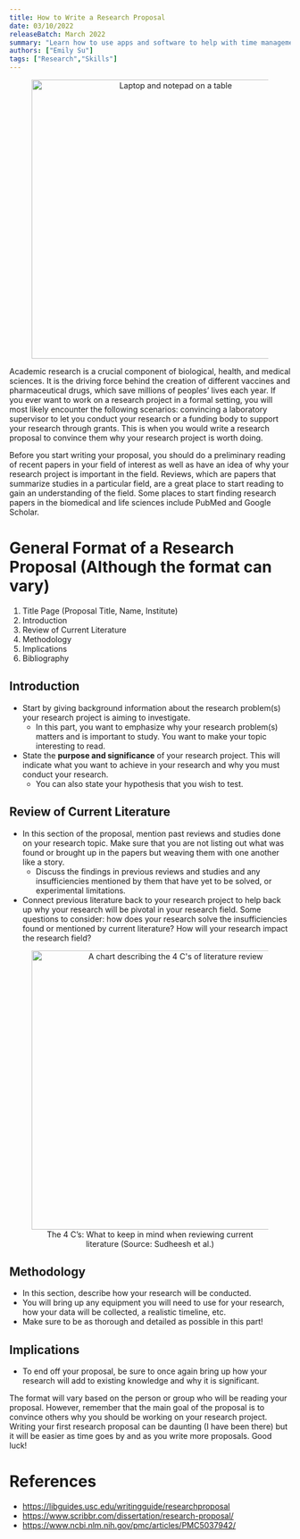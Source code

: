 ```yaml
---
title: How to Write a Research Proposal
date: 03/10/2022
releaseBatch: March 2022
summary: "Learn how to use apps and software to help with time management!"
authors: ["Emily Su"]
tags: ["Research","Skills"]
---
```


<div>
	<div align="center">
		<figure>
			<img src="/blog/march-2022/coffee-writing-table.png" alt="Laptop and notepad on a table" width="500"/>
		</figure>
	</div>
	<p>
		Academic research is a crucial component of biological, health, and medical sciences.
		It is the driving force behind the creation of different vaccines and pharmaceutical drugs, which save millions of peoples’ lives each year.
		If you ever want to work on a research project in a formal setting, you will most likely encounter the following scenarios: convincing a laboratory supervisor to let you conduct your research or a funding body to support your research through grants.
		This is when you would write a research proposal to convince them why your research project is worth doing.
	</p>
	<p>
		Before you start writing your proposal, you should do a preliminary reading of recent papers in your field of interest as well as have an idea of why your research project is important in the field.
		Reviews, which are papers that summarize studies in a particular field, are a great place to start reading to gain an understanding of the field.
		Some places to start finding research papers in the biomedical and life sciences include PubMed and Google Scholar.
	</p>
	<h1>
		General Format of a Research Proposal (Although the format can vary)
	</h1>
	<ol>
		<li>Title Page (Proposal Title, Name, Institute)</li>
		<li>Introduction</li>
		<li>Review of Current Literature</li>
		<li>Methodology</li>
		<li>Implications</li>
		<li>Bibliography</li>
	</ol>
	<h2>Introduction</h2>
		<ul>
			<li>
				Start by giving background information about the research problem(s) your research project is aiming to investigate.
				<ul>
					<li>
						In this part, you want to emphasize why your research problem(s) matters and is important to study.
						You want to make your topic interesting to read.
					</li>
				</ul>
			</li>
			<li>
				State the <b>purpose and significance</b> of your research project.
				This will indicate what you want to achieve in your research and why you must conduct your research.
				<ul>
					<li>You can also state your hypothesis that you wish to test.</li>
				</ul>
			</li>
		</ul>
	<h2>Review of Current Literature</h2>
		<ul>
			<li>
				In this section of the proposal, mention past reviews and studies done on your research topic.
				Make sure that you are not listing out what was found or brought up in the papers but weaving them with one another like a story.
				<ul>
					<li>Discuss the findings in previous reviews and studies and any insufficiencies mentioned by them that have yet to be solved, or experimental limitations.</li>
				</ul>
			</li>
			<li>Connect previous literature back to your research project to help back up why your research will be pivotal in your research field.
			Some questions to consider: how does your research solve the insufficiencies found or mentioned by current literature?
			How will your research impact the research field? </li>
		</ul>
		<div align="center">
			<figure>
					<img src="/blog/march-2022/research-4c-chart.png" alt="A chart describing the 4 C's of literature review" width="500"/>
					<figcaption>
						The 4 C’s: What to keep in mind when reviewing current literature (Source: Sudheesh et al.)
					</figcaption>
			</figure>
		</div>
	<h2>Methodology</h2>
		<ul>
			<li>In this section, describe how your research will be conducted.</li>
			<li>You will bring up any equipment you will need to use for your research, how your data will be collected, a realistic timeline, etc.</li>
			<li>Make sure to be as thorough and detailed as possible in this part!</li>
		</ul>
	<h2>Implications</h2>
		<ul>
			<li>To end off your proposal, be sure to once again bring up how your research will add to existing knowledge and why it is significant.</li>
		</ul>
		<p>
			The format will vary based on the person or group who will be reading your proposal.
			However, remember that the main goal of the proposal is to convince others why you should be working on your research project.
			Writing your first research proposal can be daunting (I have been there) but it will be easier as time goes by and as you write more proposals.
			Good luck!
		</p>
	<h1>References</h1>
	<ul>
		<li><a href="https://libguides.usc.edu/writingguide/researchproposal" target="_blank">https://libguides.usc.edu/writingguide/researchproposal</a></li>
		<li><a href="https://www.scribbr.com/dissertation/research-proposal/" target="_blank">https://www.scribbr.com/dissertation/research-proposal/</a></li>
		<li><a href="https://www.ncbi.nlm.nih.gov/pmc/articles/PMC5037942/" target="_blank">https://www.ncbi.nlm.nih.gov/pmc/articles/PMC5037942/</a></li>
	</ul>
</div>
